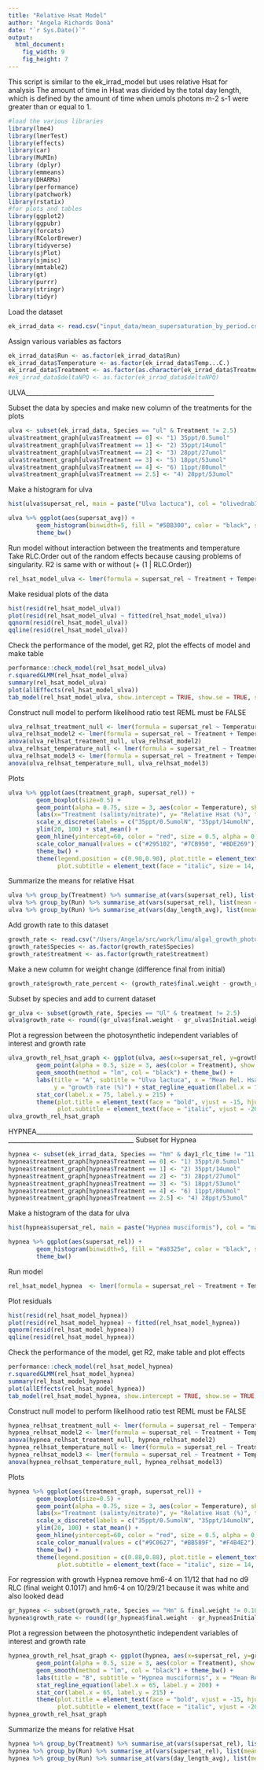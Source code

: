 ```yaml
---
title: "Relative Hsat Model"
author: "Angela Richards Donà"
date: "`r Sys.Date()`"
output: 
  html_document: 
    fig_width: 9
    fig_height: 7
---
```


This script is similar to the ek_irrad_model but uses relative Hsat for analysis
The amount of time in Hsat was divided by the total day length, which is defined by
the amount of time when umols photons m-2 s-1 were greater than or equal to 1.

```r
#load the various libraries
library(lme4)
library(lmerTest)
library(effects)
library(car)
library(MuMIn)
library (dplyr)
library(emmeans)
library(DHARMa)
library(performance)
library(patchwork)
library(rstatix)
#for plots and tables
library(ggplot2)
library(ggpubr)
library(forcats)
library(RColorBrewer)
library(tidyverse)
library(sjPlot)
library(sjmisc)
library(mmtable2)
library(gt)
library(purrr)
library(stringr)
library(tidyr)
```

Load the dataset
```r
ek_irrad_data <- read.csv("input_data/mean_supersaturation_by_period.csv")
```

Assign various variables as factors
```r
ek_irrad_data$Run <- as.factor(ek_irrad_data$Run)
ek_irrad_data$Temperature <- as.factor(ek_irrad_data$Temp...C.)
ek_irrad_data$Treatment <- as.factor(as.character(ek_irrad_data$Treatment))
#ek_irrad_data$deltaNPQ <- as.factor(ek_irrad_data$deltaNPQ)
```

ULVA____________________________________________________________

Subset the data by species and make new column of the treatments for the plots
```r
ulva <- subset(ek_irrad_data, Species == "ul" & Treatment != 2.5)
ulva$treatment_graph[ulva$Treatment == 0] <- "1) 35ppt/0.5umol"
ulva$treatment_graph[ulva$Treatment == 1] <- "2) 35ppt/14umol" 
ulva$treatment_graph[ulva$Treatment == 2] <- "3) 28ppt/27umol" 
ulva$treatment_graph[ulva$Treatment == 3] <- "5) 18ppt/53umol" 
ulva$treatment_graph[ulva$Treatment == 4] <- "6) 11ppt/80umol"
ulva$treatment_graph[ulva$Treatment == 2.5] <- "4) 28ppt/53umol"
```

Make a histogram for ulva
```r
hist(ulva$supersat_rel, main = paste("Ulva lactuca"), col = "olivedrab3", labels = TRUE)

ulva %>% ggplot(aes(supersat_avg)) +
        geom_histogram(binwidth=5, fill = "#5BB300", color = "black", size = 0.25, alpha = 0.85) +
        theme_bw()
```

Run model without interaction between the treatments and temperature
Take RLC.Order out of the random effects because causing problems of singularity. R2 is same with or without (+ (1 | RLC.Order))
```r
rel_hsat_model_ulva <- lmer(formula = supersat_rel ~ Treatment + Temperature + (1 | Run) + (1 | Plant.ID) + (1 | RLC.Order), data = ulva)
```

Make residual plots of the data
```r
hist(resid(rel_hsat_model_ulva))
plot(resid(rel_hsat_model_ulva) ~ fitted(rel_hsat_model_ulva))
qqnorm(resid(rel_hsat_model_ulva))
qqline(resid(rel_hsat_model_ulva))
```

Check the performance of the model, get R2, plot the effects of model and make table
```r
performance::check_model(rel_hsat_model_ulva)
r.squaredGLMM(rel_hsat_model_ulva)
summary(rel_hsat_model_ulva)
plot(allEffects(rel_hsat_model_ulva))
tab_model(rel_hsat_model_ulva, show.intercept = TRUE, show.se = TRUE, show.stat = TRUE, show.df = TRUE, show.zeroinf = TRUE)
```

Construct null model to perform likelihood ratio test REML must be FALSE
```r
ulva_relhsat_treatment_null <- lmer(formula = supersat_rel ~ Temperature + (1 | Run) + (1 | Plant.ID) + (1 | RLC.Order), data = ulva, REML = FALSE)
ulva_relhsat_model2 <- lmer(formula = supersat_rel ~ Treatment + Temperature + (1 | Run) + (1 | Plant.ID) + (1 | RLC.Order), data = ulva, REML = FALSE)
anova(ulva_relhsat_treatment_null, ulva_relhsat_model2)
ulva_relhsat_temperature_null <- lmer(formula = supersat_rel ~ Treatment + (1 | Run) + (1 | Plant.ID) + (1 | RLC.Order), data = ulva, REML = FALSE)
ulva_relhsat_model3 <- lmer(formula = supersat_rel ~ Treatment + Temperature + (1 | Run) + (1 | Plant.ID) + (1 | RLC.Order), data = ulva, REML = FALSE)
anova(ulva_relhsat_temperature_null, ulva_relhsat_model3)
```

Plots
```r
ulva %>% ggplot(aes(treatment_graph, supersat_rel)) + 
        geom_boxplot(size=0.5) + 
        geom_point(alpha = 0.75, size = 3, aes(color = Temperature), show.legend = TRUE) + 
        labs(x="Treatment (salinty/nitrate)", y= "Relative Hsat (%)", title= "C", subtitle = "Ulva lactuca") + 
        scale_x_discrete(labels = c("35ppt/0.5umolN", "35ppt/14umolN", "28ppt/27umolN", "18ppt/53umolN", "11ppt/80umolN")) + 
        ylim(20, 100) + stat_mean() + 
        geom_hline(yintercept=60, color = "red", size = 0.5, alpha = 0.5) +
        scale_color_manual(values = c("#295102", "#7CB950", "#BDE269")) +
        theme_bw() +
        theme(legend.position = c(0.90,0.90), plot.title = element_text(face = "bold", vjust = -15, hjust = 0.05), 
              plot.subtitle = element_text(face = "italic", size = 14, vjust = -18, hjust = 0.05))
```

Summarize the means for relative Hsat
```r
ulva %>% group_by(Treatment) %>% summarise_at(vars(supersat_rel), list(mean = mean))
ulva %>% group_by(Run) %>% summarise_at(vars(supersat_rel), list(mean = mean))
ulva %>% group_by(Run) %>% summarise_at(vars(day_length_avg), list(mean = mean))
```

Add growth rate to this dataset
```r
growth_rate <- read.csv("/Users/Angela/src/work/limu/algal_growth_photosynthesis/data_input/all_runs_growth_011723.csv")
growth_rate$Species <- as.factor(growth_rate$Species)
growth_rate$treatment <- as.factor(growth_rate$treatment)
```

Make a new column for weight change (difference final from initial)
```r
growth_rate$growth_rate_percent <- (growth_rate$final.weight - growth_rate$Initial.weight) / growth_rate$Initial.weight * 100
```

Subset by species and add to current dataset
```r
gr_ulva <- subset(growth_rate, Species == "Ul" & treatment != 2.5)
ulva$growth_rate <- round((gr_ulva$final.weight - gr_ulva$Initial.weight) / gr_ulva$Initial.weight * 100, digits = 2)
```

Plot a regression between the photosynthetic independent variables of interest and growth rate
```r
ulva_growth_rel_hsat_graph <- ggplot(ulva, aes(x=supersat_rel, y=growth_rate)) + 
        geom_point(alpha = 0.5, size = 3, aes(color = Treatment), show.legend = TRUE) + 
        geom_smooth(method = "lm", col = "black") + theme_bw() + 
        labs(title = "A", subtitle = "Ulva lactuca", x = "Mean Rel. Hsat Time (%)", 
             y = "growth rate (%)") + stat_regline_equation(label.x = 75, label.y = 225) + 
        stat_cor(label.x = 75, label.y = 215) +
        theme(plot.title = element_text(face = "bold", vjust = -15, hjust = 0.05), 
              plot.subtitle = element_text(face = "italic", vjust = -20, hjust = 0.05))
ulva_growth_rel_hsat_graph
```


HYPNEA_____________________________________________________________________________________________________________
Subset for Hypnea
```r
hypnea <- subset(ek_irrad_data, Species == "hm" & day1_rlc_time != "11:34:05")
hypnea$treatment_graph[hypnea$Treatment == 0] <- "1) 35ppt/0.5umol"
hypnea$treatment_graph[hypnea$Treatment == 1] <- "2) 35ppt/14umol" 
hypnea$treatment_graph[hypnea$Treatment == 2] <- "3) 28ppt/27umol" 
hypnea$treatment_graph[hypnea$Treatment == 3] <- "5) 18ppt/53umol" 
hypnea$treatment_graph[hypnea$Treatment == 4] <- "6) 11ppt/80umol"
hypnea$treatment_graph[hypnea$Treatment == 2.5] <- "4) 28ppt/53umol"
```

Make a histogram of the data for ulva
```r
hist(hypnea$supersat_rel, main = paste("Hypnea musciformis"), col = "maroon", labels = TRUE)

hypnea %>% ggplot(aes(supersat_rel)) +
        geom_histogram(binwidth=5, fill = "#a8325e", color = "black", size = 0.25, alpha = 0.85) +
        theme_bw()
```

Run model
```r
rel_hsat_model_hypnea  <- lmer(formula = supersat_rel ~ Treatment + Temperature + (1 | Run) + (1 | Plant.ID) + (1 | RLC.Order), data = hypnea)
```

Plot residuals
```r
hist(resid(rel_hsat_model_hypnea))
plot(resid(rel_hsat_model_hypnea) ~ fitted(rel_hsat_model_hypnea))
qqnorm(resid(rel_hsat_model_hypnea))
qqline(resid(rel_hsat_model_hypnea))
```

Check the performance of the model, get R2, make table and plot effects
```r
performance::check_model(rel_hsat_model_hypnea)
r.squaredGLMM(rel_hsat_model_hypnea)
summary(rel_hsat_model_hypnea)
plot(allEffects(rel_hsat_model_hypnea))
tab_model(rel_hsat_model_hypnea, show.intercept = TRUE, show.se = TRUE, show.stat = TRUE, show.df = TRUE, show.zeroinf = TRUE)
```
Construct null model to perform likelihood ratio test REML must be FALSE
```r
hypnea_relhsat_treatment_null <- lmer(formula = supersat_rel ~ Temperature + (1 | Run) + (1 | Plant.ID) + (1 | RLC.Order), data = hypnea, REML = FALSE)
hypnea_relhsat_model2 <- lmer(formula = supersat_rel ~ Treatment + Temperature + (1 | Run) + (1 | Plant.ID) + (1 | RLC.Order), data = hypnea, REML = FALSE)
anova(hypnea_relhsat_treatment_null, hypnea_relhsat_model2)
hypnea_relhsat_temperature_null <- lmer(formula = supersat_rel ~ Treatment + (1 | Run) + (1 | Plant.ID) + (1 | RLC.Order), data = hypnea, REML = FALSE)
hypnea_relhsat_model3 <- lmer(formula = supersat_rel ~ Treatment + Temperature + (1 | Run) + (1 | Plant.ID) + (1 | RLC.Order), data = hypnea, REML = FALSE)
anova(hypnea_relhsat_temperature_null, hypnea_relhsat_model3)
```

Plots
```r
hypnea %>% ggplot(aes(treatment_graph, supersat_rel)) + 
        geom_boxplot(size=0.5) + 
        geom_point(alpha = 0.75, size = 3, aes(color = Temperature), show.legend = TRUE) + 
        labs(x="Treatment (salinty/nitrate)", y= "Relative Hsat (%)", title= "D", subtitle = "Hypnea musciformis") + 
        scale_x_discrete(labels = c("35ppt/0.5umolN", "35ppt/14umolN", "28ppt/27umolN", "28ppt/53umolN", "18ppt/53umolN", "11ppt/80umolN")) + 
        ylim(20, 100) + stat_mean() + 
        geom_hline(yintercept=60, color = "red", size = 0.5, alpha = 0.5) +
        scale_color_manual(values = c("#9C0627", "#BB589F", "#F4B4E2")) +
        theme_bw() +
        theme(legend.position = c(0.88,0.88), plot.title = element_text(face = "bold", vjust = -15, hjust = 0.05), 
              plot.subtitle = element_text(face = "italic", size = 14, vjust = -18, hjust = 0.05))
```

For regression with growth
Hypnea remove hm6-4 on 11/12 that had no d9 RLC (final weight 0.1017)
and hm6-4 on 10/29/21 because it was white and also looked dead 
```r
gr_hypnea <- subset(growth_rate, Species == "Hm" & final.weight != 0.1017 & growth_rate_percent > -87.96837)
hypnea$growth_rate <- round((gr_hypnea$final.weight - gr_hypnea$Initial.weight) / gr_hypnea$Initial.weight * 100, digits = 2)
```

Plot a regression between the photosynthetic independent variables of interest and growth rate
```r
hypnea_growth_rel_hsat_graph <- ggplot(hypnea, aes(x=supersat_rel, y=growth_rate)) + 
        geom_point(alpha = 0.5, size = 3, aes(color = Treatment), show.legend = TRUE) + 
        geom_smooth(method = "lm", col = "black") + theme_bw() + 
        labs(title = "B", subtitle = "Hypnea musciformis", x = "Mean Rel. Hsat (%)", y = "growth rate (%)") + 
        stat_regline_equation(label.x = 65, label.y = 200) + 
        stat_cor(label.x = 65, label.y = 215) +
        theme(plot.title = element_text(face = "bold", vjust = -15, hjust = 0.05), 
              plot.subtitle = element_text(face = "italic", vjust = -20, hjust = 0.05))
hypnea_growth_rel_hsat_graph
```

Summarize the means for relative Hsat
```r
hypnea %>% group_by(Treatment) %>% summarise_at(vars(supersat_rel), list(mean = mean))
hypnea %>% group_by(Run) %>% summarise_at(vars(supersat_rel), list(mean = mean))
hypnea %>% group_by(Run) %>% summarise_at(vars(day_length_avg), list(mean = mean))
```
